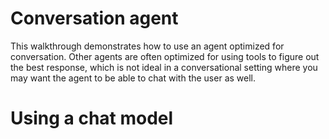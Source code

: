 # Conversation agent

This walkthrough demonstrates how to use an agent optimized for conversation. Other agents are often optimized for using tools to figure out the best response, which is not ideal in a conversational setting where you may want the agent to be able to chat with the user as well.

<Example/>


# Using a chat model

<ChatExample/>
